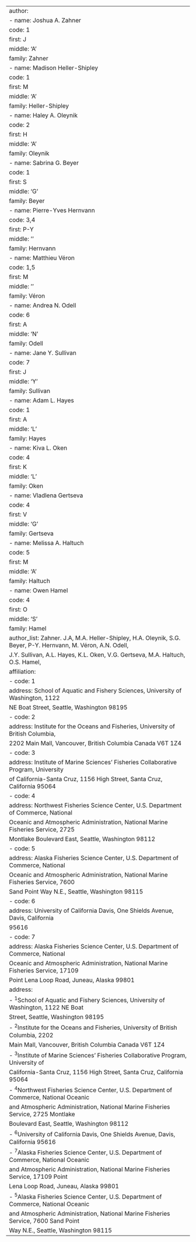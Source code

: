 ---
author:
  - name: Joshua A. Zahner
    code: 1
    first: J
    middle: 'A'
    family: Zahner
  - name: Madison Heller-Shipley
    code: 1
    first: M
    middle: 'A'
    family: Heller-Shipley
  - name: Haley A. Oleynik
    code: 2
    first: H
    middle: 'A'
    family: Oleynik
  - name: Sabrina G. Beyer
    code: 1
    first: S
    middle: 'G'
    family: Beyer
  - name: Pierre-Yves Hernvann
    code: 3,4
    first: P-Y
    middle: ''
    family: Hernvann
  - name: Matthieu Véron
    code: 1,5
    first: M
    middle: ''
    family: Véron
  - name: Andrea N. Odell
    code: 6
    first: A
    middle: 'N'
    family: Odell
  - name: Jane Y. Sullivan
    code: 7
    first: J
    middle: 'Y'
    family: Sullivan
  - name: Adam L. Hayes
    code: 1
    first: A
    middle: 'L'
    family: Hayes
  - name: Kiva L. Oken
    code: 4
    first: K
    middle: 'L'
    family: Oken
  - name: Vladlena Gertseva
    code: 4
    first: V
    middle: 'G'
    family: Gertseva
  - name: Melissa A. Haltuch
    code: 5
    first: M
    middle: 'A'
    family: Haltuch
  - name: Owen Hamel
    code: 4
    first: O
    middle: 'S'
    family: Hamel
author_list: Zahner. J.A, M.A. Heller-Shipley, H.A. Oleynik, S.G. Beyer, P-Y. Hernvann, M. Véron, A.N. Odell,
   J.Y. Sullivan, A.L. Hayes, K.L. Oken, V.G. Gertseva, M.A. Haltuch, O.S. Hamel, 
affiliation:
  - code: 1
    address: School of Aquatic and Fishery Sciences, University of Washington, 1122
      NE Boat Street, Seattle, Washington 98195
  - code: 2
    address: Institute for the Oceans and Fisheries, University of British Columbia,
      2202 Main Mall, Vancouver, British Columbia Canada V6T 1Z4
  - code: 3
    address:  Institute of Marine Sciences’ Fisheries Collaborative Program, University
      of California-Santa Cruz, 1156 High Street, Santa Cruz, California 95064
  - code: 4
    address: Northwest Fisheries Science Center, U.S. Department of Commerce, National
      Oceanic and Atmospheric Administration, National Marine Fisheries Service, 2725
      Montlake Boulevard East, Seattle, Washington 98112
  - code: 5
    address: Alaska Fisheries Science Center, U.S. Department of Commerce, National
      Oceanic and Atmospheric Administration, National Marine Fisheries Service, 7600
      Sand Point Way N.E., Seattle, Washington 98115
  - code: 6
    address: University of California Davis, One Shields Avenue, Davis, California
      95616
  - code: 7
    address: Alaska Fisheries Science Center, U.S. Department of Commerce, National
      Oceanic and Atmospheric Administration, National Marine Fisheries Service, 17109
      Point Lena Loop Road, Juneau, Alaska 99801
address:
  - ^1^School of Aquatic and Fishery Sciences, University of Washington, 1122 NE Boat
    Street, Seattle, Washington 98195
  - ^2^Institute for the Oceans and Fisheries, University of British Columbia, 2202
    Main Mall, Vancouver, British Columbia Canada V6T 1Z4
  - ^3^Institute of Marine Sciences’ Fisheries Collaborative Program, University of 
    California-Santa Cruz, 1156 High Street, Santa Cruz, California 95064
  - ^4^Northwest Fisheries Science Center, U.S. Department of Commerce, National Oceanic
    and Atmospheric Administration, National Marine Fisheries Service, 2725 Montlake
    Boulevard East, Seattle, Washington 98112
  - ^6^University of California Davis, One Shields Avenue, Davis, California 95616
  - ^7^Alaska Fisheries Science Center, U.S. Department of Commerce, National Oceanic
    and Atmospheric Administration, National Marine Fisheries Service, 17109 Point
    Lena Loop Road, Juneau, Alaska 99801
  - ^5^Alaska Fisheries Science Center, U.S. Department of Commerce, National Oceanic
    and Atmospheric Administration, National Marine Fisheries Service, 7600 Sand Point
    Way N.E., Seattle, Washington 98115
---